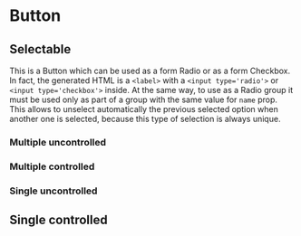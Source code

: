 
<Meta of={Stories} />

# Button

## Selectable

This is a Button which can be used as a form Radio or as a form Checkbox.
In fact, the generated HTML is a `<label>` with a `<input type='radio'>` or
`<input type='checkbox'>` inside. At the same way, to use as a Radio group it
must be used only as part of a group with the same value for `name` prop.
This allows to unselect automatically the previous selected option when another
one is selected, because this type of selection is always unique.

### Multiple uncontrolled

<Canvas of={Stories.MultipleUncontrolled} />

### Multiple controlled

<Canvas of={Stories.MultipleControlled} />

### Single uncontrolled

<Canvas of={Stories.SingleUncontrolled} />

## Single controlled

<Canvas of={Stories.SingleControlled} />
